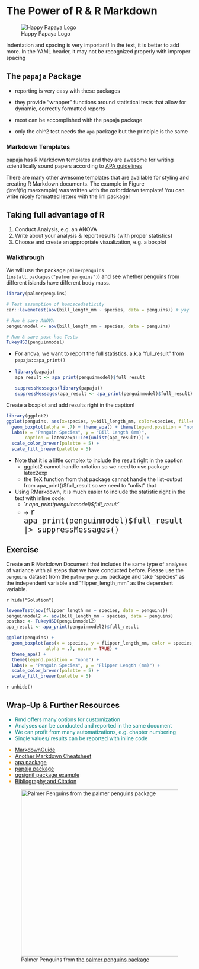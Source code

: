 
# The Power of R & R Markdown

```{=html}
<script src="https://kit.fontawesome.com/0e67562c4f.js" crossorigin="anonymous"></script>
<!-- <link rel="stylesheet" href="./img/fontawesome.min.css"> -->
```


![Happy Papaya Logo](./img/papaja.png)

Indentation and spacing is very important! 
In the text, it is better to add more. 
In the YAML header, it may not be recognized properly with improper spacing

## The `papaja` Package

- reporting is very easy with these packages
- they provide "wrapper" functions around statistical tests that allow for dynamic, correctly formatted reports

- most can be accomplished with the papaja package
- only the chi^2 test needs the `apa` package but the principle is the same

### Markdown Templates

papaja has R Markdown templates and they are awesome for writing scientifically sound papers according to [APA guidelines](https://apastyle.apa.org/style-grammar-guidelines)

There are many other awesome templates that are available for styling and creating R Markdown documents.
The example in Figure \@ref(fig:maexample) was written with the oxforddown template! 
You can write nicely formatted letters with the linl package! 


## Taking full advantage of R

1. Conduct Analysis, e.g. an ANOVA
2. Write about your analysis & report results (with proper statistics)
3. Choose and create an appropriate visualization, e.g. a boxplot 

### Walkthrough

We will use the package `palmerpenguins` (`install.packages("palmerpenguins")`) and see whether penguins from different islands have different body mass.

```r
library(palmerpenguins)

# Test assumption of homoscedasticity
car::leveneTest(aov(bill_length_mm ~ species, data = penguins)) # yay
```

```r
# Run & save ANOVA
penguinmodel <- aov(bill_length_mm ~ species, data = penguins)
```

```r
# Run & save post-hoc Tests
TukeyHSD(penguinmodel)
```

- For anova, we want to report the full statistics, a.k.a "full_result" from `papaja::apa_print()`
- 
  ```r
  library(papaja)
  apa_result <- apa_print(penguinmodel)$full_result
  ```
```r
suppressMessages(library(papaja))
suppressMessages(apa_result <- apa_print(penguinmodel)$full_result)
```

Create a boxplot and add results right in the caption!

```r
library(ggplot2)
ggplot(penguins, aes(x=species, y=bill_length_mm, color=species, fill=species), na.rm=T) +
  geom_boxplot(alpha = .7) + theme_apa() + theme(legend.position = "none") +
  labs(x = "Penguin Species", y = "Bill Length (mm)", 
       caption = latex2exp::TeX(unlist(apa_result))) +
  scale_color_brewer(palette = 5) +
  scale_fill_brewer(palette = 5)
```

- Note that it is a little complex to include the result right in the caption
    - ggplot2 cannot handle \LaTeX notation so we need to use package latex2exp
    - the TeX function from that package cannot handle the list-output from apa_print()$full_result so we need to "unlist" that
- Using RMarkdown, it is much easier to include the statistic right in the text with inline code:
    - \`*r apa_print(penguinmodel)$full\_result*\`  <br> 
    - $\rightarrow$ <span style="font-size: 24px"> `r apa_print(penguinmodel)$full_result |> suppressMessages()` </span>

## Exercise {-}

Create an R Markdown Document that includes the same type of analyses of variance with all steps that we have conducted before.
Please use the `penguins` dataset from the `palmerpenguins` package and take "species" as the independent variable and "flipper_length_mm" as the dependent variable.

`r hide("Solution")`

```r
leveneTest(aov(flipper_length_mm ~ species, data = penguins))
penguinmodel2 <- aov(bill_length_mm ~ species, data = penguins)
posthoc <- TukeyHSD(penguinmodel2)
apa_result <- apa_print(penguinmodel2)$full_result

ggplot(penguins) +
  geom_boxplot(aes(x = species, y = flipper_length_mm, color = species, fill = species), 
               alpha = .7, na.rm = TRUE) +
  theme_apa() + 
  theme(legend.position = "none") +
  labs(x = "Penguin Species", y = "Flipper Length (mm)") +
  scale_color_brewer(palette = 5) +
  scale_fill_brewer(palette = 5)
```

`r unhide()` 
 
## Wrap-Up & Further Resources {-}
 
<i class="fa-solid fa-anchor" style="color: teal;"></i>
<ul style="color: teal;"> 
<li> Rmd offers many options for customization</li>
<li> Analyses can be conducted and reported in the same document</li>
<li> We can profit from many automatizations, e.g. chapter numbering</li>
<li> Single values/ results can be reported with inline code</li>
</ul>

<i class="fa-solid fa-book" style="color: orange;"></i>
<ul style="color: orange;">
<li> [MarkdownGuide](https://www.markdownguide.org/basic-syntax/){target="_blank"}</li>
<li> [Another Markdown Cheatsheet](https://www.markdownguide.org/cheat-sheet/){target="_blank"}</li>
<li> [apa package](https://cran.r-project.org/web/packages/apa/vignettes/introduction.html) </li>
<li> [papaja package](https://frederikaust.com/papaja_man/) </li>
<li> [ggsignif package example](https://statisticsglobe.com/ggsignif-package-r){target="_blank"} </li>
<li> [Bibliography and Citation](https://bookdown.org/yihui/rmarkdown-cookbook/bibliography.html){target="_blank"}</li>
</ul>


![Palmer Penguins from [the palmer penguins package](https://github.com/mcnakhaee/palmerpenguins){target="_blank"}](./img/palmer_penguins.png){width=auto height=450px}

